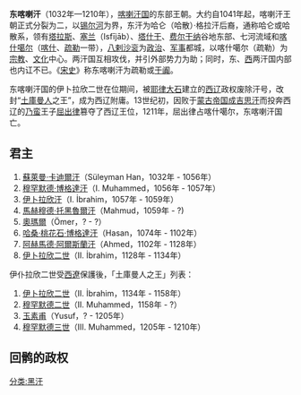 '''东喀喇汗'''（1032年—1210年），[[喀喇汗国|喀喇汗国]]的东部王朝。大约自1041年起，喀喇汗王朝正式分裂为二，以[[锡尔河|锡尔河]]为界，东汗为哈仑（哈散）·格拉汗后裔，通称哈仑或哈散系，领有[[塔拉斯|塔拉斯]]、[[塞兰|塞兰]]（Isfījāb）、[[塔什干|塔什干]]、[[费尔干纳|费尔干纳]]谷地东部、七河流域和[[喀什噶尔|喀什噶尔]]（[[喀什|喀什]]、[[疏勒|疏勒]]一带），[[八剌沙衮|八剌沙衮]]为[[政治|政治]]、[[军事|军事]]都城，以喀什噶尔（疏勒）为[[宗教|宗教]]、[[文化|文化]]中心。两汗国互相攻伐，并引外部势力为助；同时，东、[[西喀喇汗|西]]两汗国内部也内讧不已。《[[宋史|宋史]]》称东喀喇汗为疏勒或[[于阗|于阗]]。

东喀喇汗国的伊卜拉欣二世在位期间，被[[耶律大石|耶律大石]]建立的[[西辽|西辽]]政权废除汗号，改封“[[土庫曼人|土庫曼人]]之王”，成为西辽附庸。13世纪初，因败于[[蒙古帝国|蒙古帝国]][[成吉思汗|成吉思汗]]而投奔西辽的[[乃蛮|乃蛮]]王子[[屈出律|屈出律]]篡夺了西辽王位，1211年，屈出律占喀什噶尔，东喀喇汗国亡。

==君主== 
# [[蘇萊曼·卡迪爾汗|蘇萊曼·卡迪爾汗]]（Süleyman Han，1032年 - 1056年）
# [[穆罕默德·博格達汗|穆罕默德·博格達汗]]（I. Muhammed，1056年 - 1057年）
# [[伊卜拉欣汗|伊卜拉欣汗]]（I. İbrahim，1057年 - 1059年）
# [[馬赫穆德|馬赫穆德·托黑魯爾汗]]（Mahmud，1059年 - ?)
# [[奧瑪爾|奧瑪爾]]（Ömer，? - ?）
# [[哈桑·桃花石·博格達汗|哈桑·桃花石·博格達汗]]（Hasan，1074年 - 1102年）
# [[阿赫馬德·阿爾斯蘭汗|阿赫馬德·阿爾斯蘭汗]]（Ahmed，1102年 - 1128年）
# [[伊卜拉欣二世|伊卜拉欣二世]]（II. İbrahim，1128年 - 1134年）

伊仆拉欣二世受[[西遼|西遼]]保護後，「土庫曼人之王」列表：
# [[伊卜拉欣二世|伊卜拉欣二世]]（II. İbrahim，1134年 - 1158年）
# [[穆罕默德二世|穆罕默德二世]]（II. Muhammed，1158年 - ?）
# [[玉素甫|玉素甫]]（Yusuf，? - 1205年）
# [[穆罕默德三世|穆罕默德三世]]（III. Muhammed，1205年 - 1210年）

== 回鹘的政权 ==
{{familytree/start}}
{{familytree| | GLL | | | | JHH | | | | BXM | | |GLL=[[葛逻禄|葛逻禄]]|JHH=[[铁勒|铁勒]][[乌古思人|回纥]]<br>([[九姓乌护|九姓乌护]])|BXM=[[拔悉蜜|拔悉蜜]]|}}
{{familytree| | |!| | | | | |!| | | | | |!| | | | |}}
{{familytree| | |`|-|-|-|-|-|+|-|-|-|-|-|'| | | | |}}
{{familytree| | | | | | | | |!| | | | | | | | | | |}}
{{familytree| | | | | | | | HHU | | | | | | | |HHU=[[回纥|回纥]]<br>([[回鹘|回鹘]])<br>(744 - 840)}}
{{familytree| | | | | | | | |!| | | | | | | | | | |}}
{{familytree| | |,|-|-|-|-|-|+|-|v|-|-|-|.| | | | |}}
{{familytree| | GLL | | | | |:| |!| | | |!| | |GLL=葛逻禄|}}
{{familytree| | |`|-|-|v|~|~|J| |!| | | |!| | | | |}}
{{familytree| | | | | QLH | | | GCH | | GZH | |QLH=[[喀喇汗国|喀喇汗国]]<br>(840 - 1041)|GCH=[[畏兀儿|高昌回鹘]]<br>(991 - 1211/1368)|GZH=[[甘州回鹘|甘州回鹘]]<br>(黄头回纥)<br>(905 - 1226)}}
{{familytree| | |,|-|-|^|-|-|.| | | | | | | | | | |}}
{{familytree| | XHH | | | | DHH | | | | | | | |XHH=[[西喀喇汗|西喀喇汗]]<br>(1041 - 1089/1212)|DHH='''东喀喇汗'''<br>(1041 - 1212)}}
{{familytree/end}}

{{FiveDynasties-song-liao-jin}}

[[分类:黑汗|分类:黑汗]]